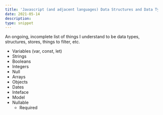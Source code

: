 ```yaml
---
title: 'Javascript (and adjacent languages) Data Structures and Data Types (An incomplete list)'
date: 2021-05-14
description:
type: snippet
---
```


An ongoing, incomplete list of things I understand to be data types, structures, stores, things to filter, etc.

- Variables (var, const, let)
- Strings
- Booleans
- Integers
- Null
- Arrays
- Objects
- Dates
- Inteface
- Model
- Nullable
  - Required
